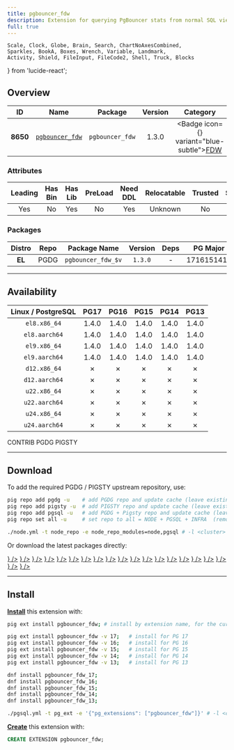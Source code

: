 ```yaml
---
title: pgbouncer_fdw
description: Extension for querying PgBouncer stats from normal SQL views & running pgbouncer commands from normal SQL functions
full: true
---
```


    Scale, Clock, Globe, Brain, Search, ChartNoAxesCombined,
    Sparkles, BookA, Boxes, Wrench, Variable, Landmark,
    Activity, Shield, FileInput, FileCode2, Shell, Truck, Blocks
} from 'lucide-react';

## Overview

| <TooltipIconButton tooltip="Extension unique identifier" side="top">ID</TooltipIconButton> | <TooltipIconButton tooltip="Extension name" side="top">Name</TooltipIconButton> | <TooltipIconButton tooltip="Package name for installation" side="top">Package</TooltipIconButton> | <TooltipIconButton tooltip="Latest available extension version" side="top">Version</TooltipIconButton> | <TooltipIconButton tooltip="Extension category" side="top">Category</TooltipIconButton> | <TooltipIconButton tooltip="Open source license" side="top">License</TooltipIconButton> | <TooltipIconButton tooltip="Programming language" side="top">Lang</TooltipIconButton> |
|:--------:|:--------:|:----------:|:--------------:|:---------------------------------------:|:------------------------------------------------------:|:----:|
| **8650** | [`pgbouncer_fdw`](https://github.com/CrunchyData/pgbouncer_fdw) | `pgbouncer_fdw` | 1.3.0 | <Badge icon={<FileInput />} variant="blue-subtle"><a href="/ext/fdw" className="no-underline">FDW</a></Badge> | <a href="/ext/list/license#postgresql" className="no-underline"><Badge icon={<Scale />} variant="blue-subtle">PostgreSQL</Badge></a> | <a href="/ext/list/lang#sql"><Badge icon={<FileCode2 />} variant="green-subtle">SQL</Badge></a> |

### Attributes

| <TooltipIconButton tooltip="The Primary Leading extension in the Package" side="top">Leading</TooltipIconButton> | <TooltipIconButton tooltip="Contains binary utils" side="top">Has Bin</TooltipIconButton> | <TooltipIconButton tooltip="Contains .so shared library files" side="top">Has Lib</TooltipIconButton> | <TooltipIconButton tooltip="Requires preloading via shared_preload_libraries" side="top">PreLoad</TooltipIconButton> | <TooltipIconButton tooltip="Requires CREATE EXTENSION DDL command" side="top">Need DDL</TooltipIconButton> | <TooltipIconButton tooltip="Can be installed in any schema" side="top">Relocatable</TooltipIconButton> | <TooltipIconButton tooltip="Can be created by non-superuser" side="top">Trusted</TooltipIconButton> | <TooltipIconButton tooltip="Schemas used by this extension" side="top">Schemas</TooltipIconButton> |
|:-------:|:-------:|:-------:|:-------:|:--------:|:-----------:|:-------:|:-------:|
| Yes | No | Yes | No | Yes | Unknown | No | - |

### Packages

| <TooltipIconButton tooltip="Linux distribution family, EL or Debian" side="top">Distro</TooltipIconButton> | <TooltipIconButton tooltip="Package repository" side="top">Repo</TooltipIconButton> | <TooltipIconButton tooltip="The RPM/DEB Package Name Pattern (replace $v with real pg major)" side="top">Package Name</TooltipIconButton> | <TooltipIconButton tooltip="Latest package version" side="top">Version</TooltipIconButton> | <TooltipIconButton tooltip="RPM/DEB Package dependencies" side="top">Deps</TooltipIconButton> | <TooltipIconButton tooltip="Available in these PostgreSQL Major Versions" side="top">PG Major</TooltipIconButton> |
|:----------:|:--------:|:------------------------:|:-----------:|:------------:|:------------------:|
|   **EL**   | <Badge variant="blue-subtle"><span className="font-bold">PGDG</span></Badge> | `pgbouncer_fdw_$v` | `1.3.0` | - | <Badge variant="green-subtle">17</Badge><Badge variant="green-subtle">16</Badge><Badge variant="green-subtle">15</Badge><Badge variant="green-subtle">14</Badge><Badge variant="green-subtle">13</Badge> |



------

## Availability

| <TooltipIconButton tooltip="Linux Distro Arch / PostgreSQL Major Version" side="top">Linux / PostgreSQL </TooltipIconButton> | **PG17** | **PG16** | **PG15** | **PG14** | **PG13** |
|:-----:|:-----:|:-----:|:-----:|:-----:|:-----:|
| `el8.x86_64` | <Badge variant="blue-subtle">1.4.0</Badge> | <Badge variant="blue-subtle">1.4.0</Badge> | <Badge variant="blue-subtle">1.4.0</Badge> | <Badge variant="blue-subtle">1.4.0</Badge> | <Badge variant="blue-subtle">1.4.0</Badge> |
| `el8.aarch64` | <Badge variant="blue-subtle">1.4.0</Badge> | <Badge variant="blue-subtle">1.4.0</Badge> | <Badge variant="blue-subtle">1.4.0</Badge> | <Badge variant="blue-subtle">1.4.0</Badge> | <Badge variant="blue-subtle">1.4.0</Badge> |
| `el9.x86_64` | <Badge variant="blue-subtle">1.4.0</Badge> | <Badge variant="blue-subtle">1.4.0</Badge> | <Badge variant="blue-subtle">1.4.0</Badge> | <Badge variant="blue-subtle">1.4.0</Badge> | <Badge variant="blue-subtle">1.4.0</Badge> |
| `el9.aarch64` | <Badge variant="blue-subtle">1.4.0</Badge> | <Badge variant="blue-subtle">1.4.0</Badge> | <Badge variant="blue-subtle">1.4.0</Badge> | <Badge variant="blue-subtle">1.4.0</Badge> | <Badge variant="blue-subtle">1.4.0</Badge> |
| `d12.x86_64` | <Badge variant="red-subtle">✗</Badge> | <Badge variant="red-subtle">✗</Badge> | <Badge variant="red-subtle">✗</Badge> | <Badge variant="red-subtle">✗</Badge> | <Badge variant="red-subtle">✗</Badge> |
| `d12.aarch64` | <Badge variant="red-subtle">✗</Badge> | <Badge variant="red-subtle">✗</Badge> | <Badge variant="red-subtle">✗</Badge> | <Badge variant="red-subtle">✗</Badge> | <Badge variant="red-subtle">✗</Badge> |
| `u22.x86_64` | <Badge variant="red-subtle">✗</Badge> | <Badge variant="red-subtle">✗</Badge> | <Badge variant="red-subtle">✗</Badge> | <Badge variant="red-subtle">✗</Badge> | <Badge variant="red-subtle">✗</Badge> |
| `u22.aarch64` | <Badge variant="red-subtle">✗</Badge> | <Badge variant="red-subtle">✗</Badge> | <Badge variant="red-subtle">✗</Badge> | <Badge variant="red-subtle">✗</Badge> | <Badge variant="red-subtle">✗</Badge> |
| `u24.x86_64` | <Badge variant="red-subtle">✗</Badge> | <Badge variant="red-subtle">✗</Badge> | <Badge variant="red-subtle">✗</Badge> | <Badge variant="red-subtle">✗</Badge> | <Badge variant="red-subtle">✗</Badge> |
| `u24.aarch64` | <Badge variant="red-subtle">✗</Badge> | <Badge variant="red-subtle">✗</Badge> | <Badge variant="red-subtle">✗</Badge> | <Badge variant="red-subtle">✗</Badge> | <Badge variant="red-subtle">✗</Badge> |

<Badge variant="green-subtle"><span className="font-black">CONTRIB</span></Badge> <Badge variant="blue-subtle"><span className="font-black">PGDG</span></Badge> <Badge variant="amber-subtle"><span className="font-black">PIGSTY</span></Badge>

------

## Download

To add the required PGDG / PIGSTY upstream repository, use:

```bash tab="pig"
pig repo add pgdg -u    # add PGDG repo and update cache (leave existing repos)
pig repo add pigsty -u  # add PIGSTY repo and update cache (leave existing repos)
pig repo add pgsql -u   # add PGDG + Pigsty repo and update cache (leave existing repos)
pig repo set all -u     # set repo to all = NODE + PGSQL + INFRA  (remove existing repos)
```
```bash tab="pigsty"
./node.yml -t node_repo -e node_repo_modules=node,pgsql # -l <cluster>
```

Or download the latest packages directly:

<Files>
    <Folder name="el8.x86_64">
        <a href="https://download.postgresql.org/pub/repos/yum/17/redhat/rhel-8-x86_64/pgbouncer_fdw_17-1.4.0-1PGDG.rhel8.x86_64.rpm"><File name="pgbouncer_fdw_17-1.4.0-1PGDG.rhel8.x86_64.rpm" icon={<Package className="text-emerald-500" />} /></a>
        <a href="https://download.postgresql.org/pub/repos/yum/16/redhat/rhel-8-x86_64/pgbouncer_fdw_16-1.4.0-1PGDG.rhel8.x86_64.rpm"><File name="pgbouncer_fdw_16-1.4.0-1PGDG.rhel8.x86_64.rpm" icon={<Package className="text-emerald-500" />} /></a>
        <a href="https://download.postgresql.org/pub/repos/yum/15/redhat/rhel-8-x86_64/pgbouncer_fdw_15-1.4.0-1PGDG.rhel8.x86_64.rpm"><File name="pgbouncer_fdw_15-1.4.0-1PGDG.rhel8.x86_64.rpm" icon={<Package className="text-emerald-500" />} /></a>
        <a href="https://download.postgresql.org/pub/repos/yum/14/redhat/rhel-8-x86_64/pgbouncer_fdw_14-1.4.0-1PGDG.rhel8.x86_64.rpm"><File name="pgbouncer_fdw_14-1.4.0-1PGDG.rhel8.x86_64.rpm" icon={<Package className="text-emerald-500" />} /></a>
        <a href="https://download.postgresql.org/pub/repos/yum/13/redhat/rhel-8-x86_64/pgbouncer_fdw_13-1.4.0-1PGDG.rhel8.x86_64.rpm"><File name="pgbouncer_fdw_13-1.4.0-1PGDG.rhel8.x86_64.rpm" icon={<Package className="text-emerald-500" />} /></a>
    </Folder>
    <Folder name="el8.aarch64">
        <a href="https://download.postgresql.org/pub/repos/yum/17/redhat/rhel-8-aarch64/pgbouncer_fdw_17-1.4.0-1PGDG.rhel8.aarch64.rpm"><File name="pgbouncer_fdw_17-1.4.0-1PGDG.rhel8.aarch64.rpm" icon={<Package className="text-orange-500" />} /></a>
        <a href="https://download.postgresql.org/pub/repos/yum/16/redhat/rhel-8-aarch64/pgbouncer_fdw_16-1.4.0-1PGDG.rhel8.aarch64.rpm"><File name="pgbouncer_fdw_16-1.4.0-1PGDG.rhel8.aarch64.rpm" icon={<Package className="text-orange-500" />} /></a>
        <a href="https://download.postgresql.org/pub/repos/yum/15/redhat/rhel-8-aarch64/pgbouncer_fdw_15-1.4.0-1PGDG.rhel8.aarch64.rpm"><File name="pgbouncer_fdw_15-1.4.0-1PGDG.rhel8.aarch64.rpm" icon={<Package className="text-orange-500" />} /></a>
        <a href="https://download.postgresql.org/pub/repos/yum/14/redhat/rhel-8-aarch64/pgbouncer_fdw_14-1.4.0-1PGDG.rhel8.aarch64.rpm"><File name="pgbouncer_fdw_14-1.4.0-1PGDG.rhel8.aarch64.rpm" icon={<Package className="text-orange-500" />} /></a>
        <a href="https://download.postgresql.org/pub/repos/yum/13/redhat/rhel-8-aarch64/pgbouncer_fdw_13-1.4.0-1PGDG.rhel8.aarch64.rpm"><File name="pgbouncer_fdw_13-1.4.0-1PGDG.rhel8.aarch64.rpm" icon={<Package className="text-orange-500" />} /></a>
    </Folder>
    <Folder name="el9.x86_64">
        <a href="https://download.postgresql.org/pub/repos/yum/17/redhat/rhel-9-x86_64/pgbouncer_fdw_17-1.4.0-1PGDG.rhel9.x86_64.rpm"><File name="pgbouncer_fdw_17-1.4.0-1PGDG.rhel9.x86_64.rpm" icon={<Package className="text-emerald-500" />} /></a>
        <a href="https://download.postgresql.org/pub/repos/yum/16/redhat/rhel-9-x86_64/pgbouncer_fdw_16-1.4.0-1PGDG.rhel9.x86_64.rpm"><File name="pgbouncer_fdw_16-1.4.0-1PGDG.rhel9.x86_64.rpm" icon={<Package className="text-emerald-500" />} /></a>
        <a href="https://download.postgresql.org/pub/repos/yum/15/redhat/rhel-9-x86_64/pgbouncer_fdw_15-1.4.0-1PGDG.rhel9.x86_64.rpm"><File name="pgbouncer_fdw_15-1.4.0-1PGDG.rhel9.x86_64.rpm" icon={<Package className="text-emerald-500" />} /></a>
        <a href="https://download.postgresql.org/pub/repos/yum/14/redhat/rhel-9-x86_64/pgbouncer_fdw_14-1.4.0-1PGDG.rhel9.x86_64.rpm"><File name="pgbouncer_fdw_14-1.4.0-1PGDG.rhel9.x86_64.rpm" icon={<Package className="text-emerald-500" />} /></a>
        <a href="https://download.postgresql.org/pub/repos/yum/13/redhat/rhel-9-x86_64/pgbouncer_fdw_13-1.4.0-1PGDG.rhel9.x86_64.rpm"><File name="pgbouncer_fdw_13-1.4.0-1PGDG.rhel9.x86_64.rpm" icon={<Package className="text-emerald-500" />} /></a>
    </Folder>
    <Folder name="el9.aarch64">
        <a href="https://download.postgresql.org/pub/repos/yum/17/redhat/rhel-9-aarch64/pgbouncer_fdw_17-1.4.0-1PGDG.rhel9.aarch64.rpm"><File name="pgbouncer_fdw_17-1.4.0-1PGDG.rhel9.aarch64.rpm" icon={<Package className="text-orange-500" />} /></a>
        <a href="https://download.postgresql.org/pub/repos/yum/16/redhat/rhel-9-aarch64/pgbouncer_fdw_16-1.4.0-1PGDG.rhel9.aarch64.rpm"><File name="pgbouncer_fdw_16-1.4.0-1PGDG.rhel9.aarch64.rpm" icon={<Package className="text-orange-500" />} /></a>
        <a href="https://download.postgresql.org/pub/repos/yum/15/redhat/rhel-9-aarch64/pgbouncer_fdw_15-1.4.0-1PGDG.rhel9.aarch64.rpm"><File name="pgbouncer_fdw_15-1.4.0-1PGDG.rhel9.aarch64.rpm" icon={<Package className="text-orange-500" />} /></a>
        <a href="https://download.postgresql.org/pub/repos/yum/14/redhat/rhel-9-aarch64/pgbouncer_fdw_14-1.4.0-1PGDG.rhel9.aarch64.rpm"><File name="pgbouncer_fdw_14-1.4.0-1PGDG.rhel9.aarch64.rpm" icon={<Package className="text-orange-500" />} /></a>
        <a href="https://download.postgresql.org/pub/repos/yum/13/redhat/rhel-9-aarch64/pgbouncer_fdw_13-1.4.0-1PGDG.rhel9.aarch64.rpm"><File name="pgbouncer_fdw_13-1.4.0-1PGDG.rhel9.aarch64.rpm" icon={<Package className="text-orange-500" />} /></a>
    </Folder>
    <Folder name="d12.x86_64">
    </Folder>
    <Folder name="d12.aarch64">
    </Folder>
    <Folder name="u22.x86_64">
    </Folder>
    <Folder name="u22.aarch64">
    </Folder>
    <Folder name="u24.x86_64">
    </Folder>
    <Folder name="u24.aarch64">
    </Folder>
</Files>

------

## Install

[**Install**](/docs/pgsql/extension/install) this extension with:

```bash tab="pig"
pig ext install pgbouncer_fdw; # install by extension name, for the current active PG version

pig ext install pgbouncer_fdw -v 17;   # install for PG 17
pig ext install pgbouncer_fdw -v 16;   # install for PG 16
pig ext install pgbouncer_fdw -v 15;   # install for PG 15
pig ext install pgbouncer_fdw -v 14;   # install for PG 14
pig ext install pgbouncer_fdw -v 13;   # install for PG 13
```
```bash tab="yum" 
dnf install pgbouncer_fdw_17;
dnf install pgbouncer_fdw_16;
dnf install pgbouncer_fdw_15;
dnf install pgbouncer_fdw_14;
dnf install pgbouncer_fdw_13;
```
```bash tab="ansible"
./pgsql.yml -t pg_ext -e '{"pg_extensions": ["pgbouncer_fdw"]}' # -l <cls>
```

[**Create**](/docs/pgsql/extension/create) this extension with:

```sql
CREATE EXTENSION pgbouncer_fdw;
```


